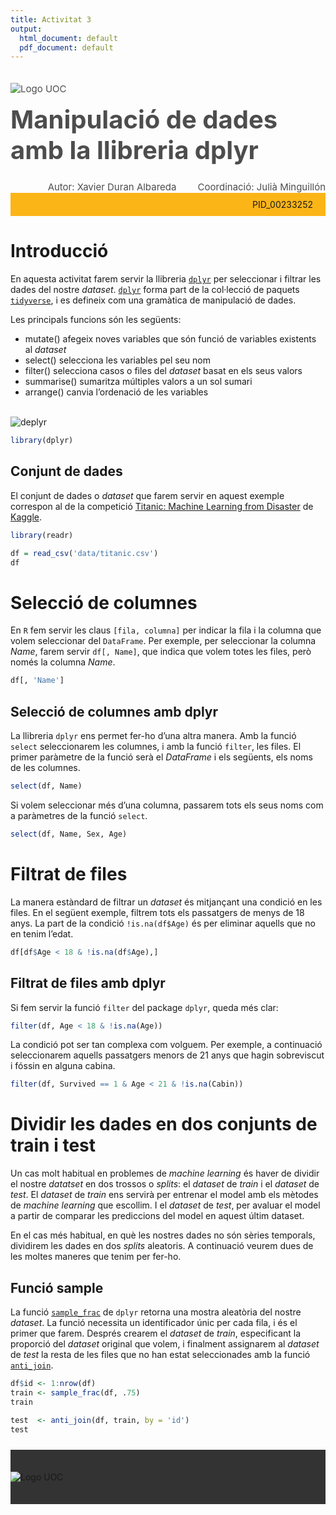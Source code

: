 ---
title: Activitat 3
output:
  html_document: default
  pdf_document: default
---

<!--Header-->
<div><div class="row" style="color: #4D4D4D;font-size: 15px;padding-bottom: 20px"><div class="col-md-7"><img src="http://materials.cv.uoc.edu/cdocent/common/img/logo-uoc.png" alt="Logo UOC" class="img-responsive" style="margin:20px 0px 0px"></div><div class="col-md-5"><h1 style="margin:15px 0px 0px;font-size: 40px;">Manipulació de dades amb la llibreria dplyr</h1><div style="text-align:left;margin-top: 5px;"></div></div></div>


<div class="row" style="color: #4D4D4D;font-size: 15px;padding-bottom: 20px background: #FCB517"><div style="text-align:right;">Autor: Xavier Duran Albareda <span style="margin-left: 30px;">Coordinació: Julià Minguillón</span></div></div>


<div class="row" style="background: #FCB517;padding: 10px 20px;"><div style="text-align:right;">PID_00233252 </div></div>


# Introducció

En aquesta activitat farem servir la llibreria [`dplyr`](https://readr.tidyverse.org) per seleccionar i filtrar les dades del nostre _dataset_. [`dplyr`](https://readr.tidyverse.org) forma part de la col·lecció de paquets [`tidyverse`](https://tidyverse.org/), i es defineix com una gramàtica de manipulació de dades.

Les principals funcions són les següents:

- mutate() afegeix noves variables que són funció de variables existents al _dataset_
- select() selecciona les variables pel seu nom
- filter() selecciona casos o files del _dataset_ basat en els seus valors
- summarise() sumaritza múltiples valors a un sol sumari
- arrange() canvia l'ordenació de les variables

<br><div class="row"><div class="col-sm-3"><img src="images/dplyr.png" alt="deplyr"></div></div>

```{r}
library(dplyr)
```

## Conjunt de dades

El conjunt de dades o _dataset_ que farem servir en aquest exemple correspon al de la competició [Titanic: Machine Learning from Disaster](https://www.kaggle.com/c/titanic) de [Kaggle](https://www.kaggle.com/).

```{r}
library(readr)

df = read_csv('data/titanic.csv')
df
```

# Selecció de columnes

En `R` fem servir les claus `[fila, columna]` per indicar la fila i la columna que volem seleccionar del `DataFrame`. Per exemple, per seleccionar la columna _Name_, farem servir `df[, Name]`, que indica que volem totes les files, però només la columna _Name_.

```{r}
df[, 'Name']
```

## Selecció de columnes amb dplyr

La llibreria `dplyr` ens permet fer-ho d'una altra manera. Amb la funció `select` seleccionarem les columnes, i amb la funció `filter`, les files. El primer paràmetre de la funció serà el _DataFrame_ i  els següents, els noms de les columnes.

```{r}
select(df, Name)
```

Si volem seleccionar més d'una columna, passarem tots els seus noms com a paràmetres de la funció `select`.

```{r}
select(df, Name, Sex, Age)
```

# Filtrat de files

La manera estàndard de filtrar un _dataset_ és mitjançant una condició en les files. En el següent exemple, filtrem tots els passatgers de menys de 18 anys. La part de la condició `!is.na(df$Age)` és per eliminar aquells que no en tenim l'edat.

```{r}
df[df$Age < 18 & !is.na(df$Age),]
```

## Filtrat de files amb dplyr

Si fem servir la funció `filter` del package `dplyr`, queda més clar:

```{r}
filter(df, Age < 18 & !is.na(Age))
```

La condició pot ser tan complexa com volguem. Per exemple, a continuació seleccionarem aquells passatgers menors de 21 anys que hagin sobreviscut i fóssin en alguna cabina.

```{r}
filter(df, Survived == 1 & Age < 21 & !is.na(Cabin))
```

# Dividir les dades en dos conjunts de train i test

Un cas molt habitual en problemes de _machine learning_ és haver de dividir el nostre _datatset_ en dos trossos o _splits_: el _dataset_ de _train_ i el _dataset_ de _test_. El _dataset_ de _train_ ens servirà per entrenar el model amb els mètodes de _machine learning_ que escollim. I el _dataset_ de _test_, per avaluar el model a partir de comparar les prediccions del model en aquest últim dataset.

En el cas més habitual, en què les nostres dades no són sèries temporals, dividirem les dades en dos _splits_ aleatoris. A continuació veurem dues de les moltes maneres que tenim per fer-ho.

## Funció sample

La funció [`sample_frac`](https://dplyr.tidyverse.org/reference/sample.html) de `dplyr` retorna una mostra aleatòria del nostre _dataset_. La funció necessita un identificador únic per cada fila, i és el primer que farem. Després crearem el _dataset_ de _train_, especificant la proporció del _dataset_ original que volem, i finalment assignarem al _dataset_ de _test_ la resta de les files que no han estat seleccionades amb la funció [`anti_join`](https://dplyr.tidyverse.org/reference/join.html).

```{r}
df$id <- 1:nrow(df)
train <- sample_frac(df, .75)
train
```

```{r}
test  <- anti_join(df, train, by = 'id')
test
```

<!--Footer-->
 <div style="background: #333333;padding: 35px 0px;margin-top: 25px;"><div class="row"><div class="col-sm-12"><img src="http://materials.cv.uoc.edu/cdocent/common/img/logo-uoc-bottom.png" alt="Logo UOC" class="img-responsive" style="margin: 0 auto; display: block;"></div></div></div>
<!--/Footer-->


